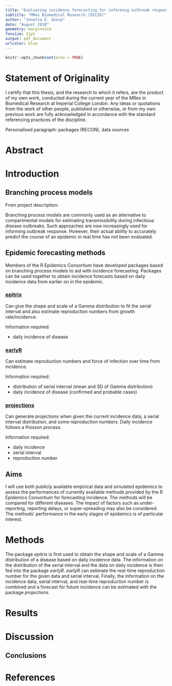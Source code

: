 ```yaml
---
title: "Evaluating incidence forecasting for informing outbreak response"
subtitle: "MRes Biomedical Research (EECID)"
author: "Janetta E. Skarp"
date: "August 2018"
geometry: margin=2cm
fonsize: 11pt
output: pdf_document
urlcolor: blue
---
```


```r
knitr::opts_chunk$set(echo = TRUE)
```

\begin{center}
Department of Surgery and Cancer

Supervisors: Thibaut Jombart, Anne Cori
\end{center}

\clearpage

# Statement of Originality

I certify that this thesis, and the research to which it refers, are the product of my own work, conducted during the current year of the MRes in Biomedical Research at Imperial College London. Any ideas or quotations from the work of other people, published or otherwise, or from my own previous work are fully acknowledged in accordance with the standard referencing practices of the discipline.

Personalised paragraph: packages (RECON), data sources

\newpage
# Abstract

\newpage
# Introduction

## Branching process models

From project description:

Branching process models are commonly used as an alternative to compartmental models for estimating transmissibility during infectious disease outbreaks. Such approaches are now increasingly used for informing outbreak response.  However, their actual ability to accurately predict the course of an epidemic in real time has not been evaluated. 

## Epidemic forecasting methods

Members of the R Epidemics Consortium have developed packages based on branching process models to aid with incidence forecasting. Packages can be used together to obtain incidence forecasts based on daily incidence data from earlier on in the epidemic.  

### [epitrix](http://www.repidemicsconsortium.org/epitrix/)

Can give the shape and scale of a Gamma distribution to fit the serial interval and also estimate reproduction numbers from growth rate/incidence.

Information required:

* daily incidence of disease

### [earlyR](http://www.repidemicsconsortium.org/earlyR)

Can estimate reproduction numbers and force of infection over time from incidence.

Information required:

* distribution of serial interval (mean and SD of Gamma distribution)
* daily incidence of disease (confirmed and probable cases)

### [projections](https://github.com/reconhub/projections)

Can generate projections when given the current incidence data, a serial interval distribution, and some reproduction numbers. Daily incidence follows a Poisson process.

Information required:

* daily incidence
* serial interval
* reproduction number

## Aims

I will use both publicly available empirical data and simulated epidemics to assess the performances of currently available methods provided by the R Epidemics Consortium for forecasting incidence. The methods will be compared for different diseases. The impact of factors such as under-reporting, reporting delays, or super-spreading may also be considered. The methods' performance in the early stages of epidemics is of particular interest.  

\newpage
# Methods

The package *epitrix* is first used to obtain the shape and scale of a Gamma distribution of a disease based on daily incidence data. The information on the distribution of the serial interval and the data on daily incidence is then fed into the package *earlyR*. *earlyR* can estimate the real-time reproduction number for the given data and serial interval. Finally, the information on the incidence data, serial interval, and real-time reproduction number is combined and a forecast for future incidence can be estimated with the package *projections*.   

\newpage
# Results

# Discussion

## Conclusions

# References